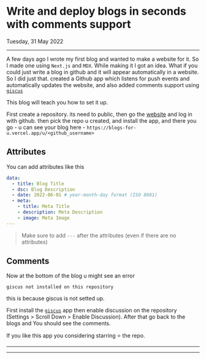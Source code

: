 
<Head>
  <title>Write and deploy blogs in seconds with comments support</title>
  <meta name="description" content="Write and deploy blogs in seconds with comments support" />
</Head>

<Tooper />

# Write and deploy blogs in seconds with comments support

Tuesday, 31 May 2022

---

A few days ago I wrote my first blog and wanted to make a website for it. So I made one using `Next.js` and `MDX`. While making it I got an idea. What if you could just write a blog in github and it will appear automatically in a website. So I did just that. created a Github app which listens for push events and automatically updates the website, and also added comments support using [`giscus`](https://giscus.app/)

This blog will teach you how to set it up.

First create a repository. its need to public, then go the [website](https://blogs-for-u.vercel.app/) and log in with github. then pick the repo u created, and install the app, and there you go - u can see your blog here - `https://blogs-for-u.vercel.app/u/<github_username>`

## Attributes
You can add attributes like this

```yaml
data:
  - title: Blog Title
  - dsc: Blog Description
  - date: 2022-06-01 # year-month-day format (ISO 8601)
  - meta:
    - title: Meta Title
    - description: Meta Description
    - image: Meta Image
---
```
> Make sure to add `---` after the attributes (even if there are no attributes)

## Comments

Now at the bottom of the blog u might see an error
```
giscus not installed on this repository
```
this is because giscus is not setted up.

First install the [`giscus`](https://github.com/apps/giscus) app then enable discussion on the repository (Settings > Scroll Down > Enable Discussion). After that go back to the blogs and You should see the comments.

If you like this app you considering starring ⭐ the repo.

---

<Footer />

---

<Comments blog="write-blogs-seconds" />
